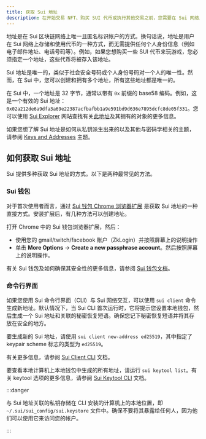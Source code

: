 ```yaml
---
title: 获取 Sui 地址
description: 在开始交易 NFT、购买 SUI 代币或执行其他交易之前，您需要在 Sui 网络上拥有一个地址。
---
```


地址是在 Sui 区块链网络上唯一且匿名标识帐户的方式。换句话说，地址是用户在 Sui 网络上存储和使用代币的一种方式，而无需提供任何个人身份信息（例如电子邮件地址、电话号码等）。例如，如果您想购买一些 SUI 代币来玩游戏，您必须指定一个地址，这些代币将被存入该地址。

Sui 地址是唯一的，类似于社会安全号码或个人身份号码对一个人的唯一性。然而，在 Sui 中，您可以创建和拥有多个地址，所有这些地址都是唯一的。

在 Sui 中，一个地址是 32 字节，通常以带有 `0x` 前缀的 base58 编码。例如，这是一个有效的 Sui 地址：`0x02a212de6a9dfa3a69e22387acfbafbb1a9e591bd9d636e7895dcfc8de05f331`。您可以使用 [Sui Explorer](https://suiexplorer.com/) 网站查找有关[此地址](https://suiexplorer.com/address/0x02a212de6a9dfa3a69e22387acfbafbb1a9e591bd9d636e7895dcfc8de05f331)及其拥有的对象的更多信息。

如果您想了解 Sui 地址是如何从私钥派生出来的以及其他与密码学相关的主题，请参阅 [Keys and Addresses](/concepts/cryptography/transaction-auth/keys-addresses.mdx) 主题。

## 如何获取 Sui 地址

Sui 提供多种获取 Sui 地址的方式。以下是两种最常见的方法。

### Sui 钱包

对于首次使用者而言，通过 [Sui 钱包 Chrome 浏览器扩展](https://chrome.google.com/webstore/detail/sui-wallet/opcgpfmipidbgpenhmajoajpbobppdil) 是获取 Sui 地址的一种直接方式。安装扩展后，有几种方法可以创建地址。

打开 Chrome 中的 Sui 钱包浏览器扩展，然后：
- 使用您的 gmail/twitch/facebook 账户（ZkLogin）并按照屏幕上的说明操作
- 单击 **More Options** → **Create a new passphrase account**。然后按照屏幕上的说明操作。

有关 Sui 钱包及如何确保其安全性的更多信息，请参阅 [Sui 钱包文档](https://mysten-docs-site.vercel.app/wallet)。

### 命令行界面

如果您使用 Sui 命令行界面（CLI）与 Sui 网络交互，可以使用 `sui client` 命令生成新地址。默认情况下，当 Sui CLI 首次运行时，它将提示您设置本地钱包，然后生成一个 Sui 地址和关联的秘密恢复短语。确保您记下秘密恢复短语并将其存放在安全的地方。

要生成新的 Sui 地址，请使用 `sui client new-address ed25519`，其中指定了 keypair scheme 标志的类型为 `ed25519`。

有关更多信息，请参阅 [Sui Client CLI](../../../references/cli/client.mdx) 文档。

要查看本地计算机上本地钱包中生成的所有地址，请运行 `sui keytool list`。有关 keytool 选项的更多信息，请参阅 [Sui Keytool CLI](../../../references/cli/keytool.mdx) 文档。

:::danger

与 Sui 地址关联的私钥存储在 CLI 安装的计算机上的本地位置，即 `~/.sui/sui_config/sui.keystore` 文件中。确保不要将其暴露给任何人，因为他们可以使用它来访问您的帐户。

:::
